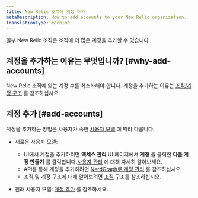 ```yaml
---
title: New Relic 조직에 계정 추가
metaDescription: How to add accounts to your New Relic organization.
translationType: machine
---
```


일부 New Relic 조직은 조직에 더 많은 계정을 추가할 수 있습니다.

## 계정을 추가하는 이유는 무엇입니까? [#why-add-accounts]

New Relic 조직에 있는 계정 수를 최소화해야 합니다. 계정을 추가하는 이유는 [조직/계정 구조](/docs/accounts/accounts-billing/account-structure/new-relic-account-structure) 를 참조하십시오.

## 계정 추가 [#add-accounts]

계정을 추가하는 방법은 사용자가 속한 [사용자 모델](/docs/accounts/original-accounts-billing/original-product-based-pricing/overview-user-models) 에 따라 다릅니다.

* 새로운 사용자 모델:

  * UI에서 계정을 추가하려면 **액세스 관리** UI 페이지에서 **계정** 을 클릭한 **다음 계정 만들기** 를 클릭합니다.[사용자 관리](/docs/accounts/accounts-billing/new-relic-one-user-management/user-management-ui-and-tasks#where) 에 대해 자세히 알아보세요.
  * API를 통해 계정을 추가하려면 [NerdGraph로 계정 관리](/docs/apis/nerdgraph/examples/manage-accounts-nerdgraph) 를 참조하십시오.
  * 조직 및 계정 구조에 대해 알아보려면 [조직](/docs/accounts/accounts-billing/account-structure/new-relic-account-structure) 구조를 참조하십시오.

* 원래 사용자 모델: [계정 추가](/docs/accounts/original-accounts-billing/original-users-roles/parent-child-account-structure/#creating) 를 참조하세요.